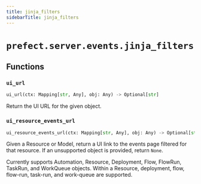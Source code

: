 ```yaml
---
title: jinja_filters
sidebarTitle: jinja_filters
---
```


# `prefect.server.events.jinja_filters`

## Functions

### `ui_url` <sup><a href="https://github.com/prefecthq/prefect/blob/main/src/prefect/server/events/jinja_filters.py#L33" target="_blank"><Icon icon="github" style="width: 14px; height: 14px;" /></a></sup>

```python
ui_url(ctx: Mapping[str, Any], obj: Any) -> Optional[str]
```


Return the UI URL for the given object.


### `ui_resource_events_url` <sup><a href="https://github.com/prefecthq/prefect/blob/main/src/prefect/server/events/jinja_filters.py#L39" target="_blank"><Icon icon="github" style="width: 14px; height: 14px;" /></a></sup>

```python
ui_resource_events_url(ctx: Mapping[str, Any], obj: Any) -> Optional[str]
```


Given a Resource or Model, return a UI link to the events page
filtered for that resource. If an unsupported object is provided,
return `None`.

Currently supports Automation, Resource, Deployment, Flow, FlowRun, TaskRun, and
WorkQueue objects. Within a Resource, deployment, flow, flow-run, task-run,
and work-queue are supported.

